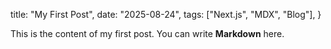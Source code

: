   title: "My First Post",
  date: "2025-08-24",
  tags: ["Next.js", "MDX", "Blog"],
}

This is the content of my first post. You can write **Markdown** here.
